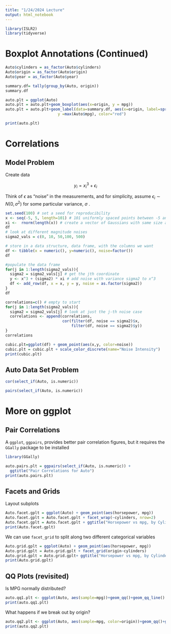 ```yaml
---
title: "1/24/2024 Lecture"
output: html_notebook
---
```


```r
library(ISLR2)
library(tidyverse)
```

# Boxplot Annotations (Continued)

```r
Auto$cylinders = as_factor(Auto$cylinders)
Auto$origin = as_factor(Auto$origin)
Auto$year = as_factor(Auto$year)
```

```r
summary.df= tally(group_by(Auto, origin))
summary.df
```

```r
auto.plt = ggplot(Auto)
auto.plt = auto.plt+geom_boxplot(aes(x=origin, y = mpg))
auto.plt = auto.plt+geom_label(data=summary.df, aes(x=origin, label=sprintf("n = %d",n)), 
                       y =max(Auto$mpg), color="red")

print(auto.plt)
```

# Correlations

## Model Problem

Create data

$$
y_i = x_i^3 + \epsilon_i
$$

Think of $\epsilon$ as "noise" in the measurements, and for simplicity, assume $\epsilon_i \sim N(0, \sigma^2)$ for some particular variance, $\sigma$ .

```r
set.seed(100) # set a seed for reproducibility
x <- seq(-5, 5, length=101) # 101 uniformly spaced points between -5 and 5
xi <-  rnorm(length(x)) # create a vector of Gaussians with same size as x, N(0,1)
df
# look at different magnitude noises
sigma2_vals = c(0, 10, 50,100, 500) 

# store in a data structure, data frame, with the columns we want
df <- tibble(x = numeric(), y=numeric(), noise=factor())
df
```

```r
#populate the data frame
for(j in 1:length(sigma2_vals)){
  sigma2 = sigma2_vals[j] # get the jth coordinate
  y <- x^3 + (sigma2) * xi # add noise with variance sigma2 to x^3
  df <- add_row(df, x = x, y = y, noise = as.factor(sigma2))
}
df
```

```r
correlations=c() # empty to start
for(j in 1:length(sigma2_vals)){
  sigma2 = sigma2_vals[j] # look at just the j-th noise case
  correlations <- append(correlations, 
                         cor(filter(df, noise == sigma2)$x,
                             filter(df, noise == sigma2)$y))
}
correlations
```

```r
cubic.plt=ggplot(df) + geom_point(aes(x,y, color=noise))
cubic.plt = cubic.plt + scale_color_discrete(name="Noise Intensity")
print(cubic.plt)
```

## Auto Data Set Problem

```r
cor(select_if(Auto, is.numeric))
```

```r
pairs(select_if(Auto, is.numeric))
```

# More on ggplot

## Pair Correlations

A `ggplot`, `ggpairs`, provides better pair correlation figures, but it requires the `GGally` package to be installed

```r
library(GGally)
```

```r
auto.pairs.plt = ggpairs(select_if(Auto, is.numeric)) + 
  ggtitle("Pair Correlations for Auto")
print(auto.pairs.plt)
```

## Facets and Grids

Layout subplots

```r
Auto.facet.gplt = ggplot(Auto) + geom_point(aes(horsepower, mpg))
Auto.facet.gplt = Auto.facet.gplt + facet_wrap(~cylinders, nrow=2)
Auto.facet.gplt = Auto.facet.gplt + ggtitle("Horsepower vs mpg, by Cylinders")
print(Auto.facet.gplt)
```

We can use `facet_grid` to split along two different categorical variables

```r
Auto.grid.gplt = ggplot(Auto) + geom_point(aes(horsepower, mpg))
Auto.grid.gplt = Auto.grid.gplt + facet_grid(origin~cylinders)
Auto.grid.gplt = Auto.grid.gplt+ ggtitle("Horsepower vs mpg, by Cylinders and Origin")
print(Auto.grid.gplt)
```

## QQ Plots (revisited)

Is MPG normally distributed?

```r
auto.qq1.plt <- ggplot(Auto, aes(sample=mpg))+geom_qq()+geom_qq_line()
print(auto.qq1.plt)

```

What happens if we break out by origin?

```r
auto.qq2.plt <- ggplot(Auto, aes(sample=mpg, color=origin))+geom_qq()+geom_qq_line()
print(auto.qq2.plt)

```
